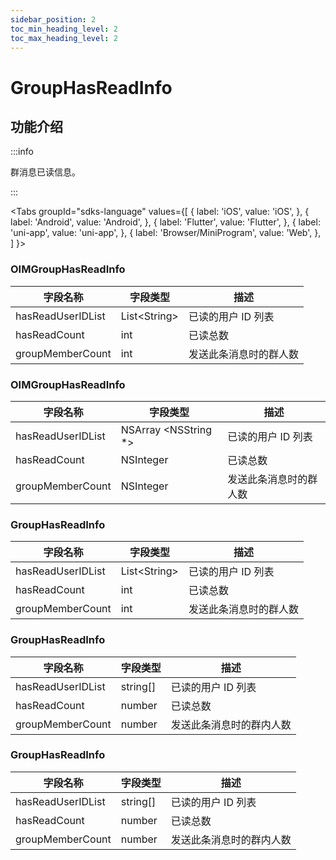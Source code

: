 ```yaml
---
sidebar_position: 2
toc_min_heading_level: 2
toc_max_heading_level: 2
---
```


# GroupHasReadInfo

## 功能介绍

:::info

群消息已读信息。

:::

<Tabs
groupId="sdks-language"
values={[
{ label: 'iOS', value: 'iOS', },
{ label: 'Android', value: 'Android', },
{ label: 'Flutter', value: 'Flutter', },
{ label: 'uni-app', value: 'uni-app', },
{ label: 'Browser/MiniProgram', value: 'Web', },
]
}>

<TabItem value="Flutter">

### OIMGroupHasReadInfo

| 字段名称          | 字段类型      | 描述                   |
| ----------------- | ------------- | ---------------------- |
| hasReadUserIDList | List<String\> | 已读的用户 ID 列表     |
| hasReadCount      | int           | 已读总数               |
| groupMemberCount  | int           | 发送此条消息时的群人数 |

</TabItem>

<TabItem value="iOS">

### OIMGroupHasReadInfo

| 字段名称          | 字段类型              | 描述                   |
| ----------------- | --------------------- | ---------------------- |
| hasReadUserIDList | NSArray <NSString \*> | 已读的用户 ID 列表     |
| hasReadCount      | NSInteger             | 已读总数               |
| groupMemberCount  | NSInteger             | 发送此条消息时的群人数 |

</TabItem>

<TabItem value="Android">

### GroupHasReadInfo

| 字段名称          | 字段类型      | 描述                   |
| ----------------- | ------------- | ---------------------- |
| hasReadUserIDList | List<String\> | 已读的用户 ID 列表     |
| hasReadCount      | int           | 已读总数               |
| groupMemberCount  | int           | 发送此条消息时的群人数 |

</TabItem>

<TabItem value="Web">

### GroupHasReadInfo

| 字段名称          | 字段类型 | 描述                     |
| ----------------- | -------- | ------------------------ |
| hasReadUserIDList | string[] | 已读的用户 ID 列表       |
| hasReadCount      | number   | 已读总数                 |
| groupMemberCount  | number   | 发送此条消息时的群内人数 |

</TabItem>

<TabItem value="uni-app">

### GroupHasReadInfo

| 字段名称          | 字段类型 | 描述                     |
| ----------------- | -------- | ------------------------ |
| hasReadUserIDList | string[] | 已读的用户 ID 列表       |
| hasReadCount      | number   | 已读总数                 |
| groupMemberCount  | number   | 发送此条消息时的群内人数 |

</TabItem>

</Tabs>
